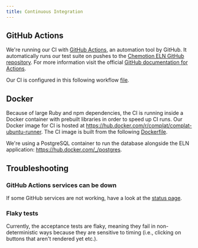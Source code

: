```yaml
---
title: Continuous Integration
---
```


## GitHub Actions

We're running our CI with [GitHub Actions](https://github.com/features/actions), an automation tool by GitHub.
It automatically runs our test suite on pushes to the
[Chemotion ELN GitHub repository](https://github.com/ComPlat/chemotion_ELN).
For more information visit the official [GitHub documentation for Actions](https://docs.github.com/en/actions).

Our CI is configured in this following workflow [file](https://github.com/ComPlat/chemotion_ELN/blob/main/.github/workflows/ci.yml).

## Docker

Because of large Ruby and npm dependencies, the CI is running inside a Docker container with prebuilt libraries
in order to speed up CI runs.
Our Docker image for CI is hosted at <https://hub.docker.com/r/complat/complat-ubuntu-runner>.
The CI image is built from the following [Dockerfile](https://github.com/ComPlat/chemotion_ELN/blob/main/Dockerfile.github-ci).

We're using a PostgreSQL container to run the database alongside the ELN application:
<https://hub.docker.com/_/postgres>.

## Troubleshooting

### GitHub Actions services can be down

If some GitHub services are not working, have a look at the [status page](https://www.githubstatus.com/).

### Flaky tests

Currently, the acceptance tests are flaky, meaning they fail in non-deterministic ways
because they are sensitive to timing (i.e., clicking on buttons that aren't rendered yet etc.).
